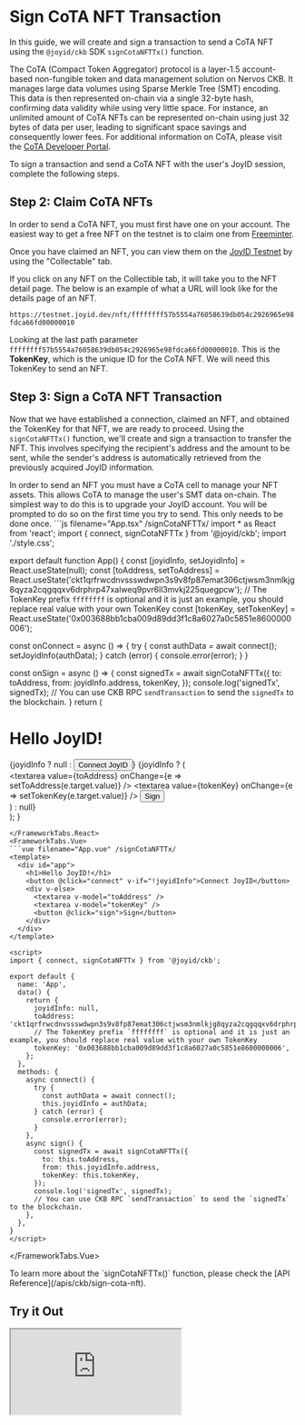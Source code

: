 
# Sign CoTA NFT Transaction

In this guide, we will create and sign a transaction to send a CoTA NFT using the `@joyid/ckb` SDK `signCotaNFTTx()` function.

The CoTA (Compact Token Aggregator) protocol is a layer-1.5 account-based non-fungible token and data management solution on Nervos CKB. It manages large data volumes using Sparse Merkle Tree (SMT) encoding. This data is then represented on-chain via a single 32-byte hash, confirming data validity while using very little space. For instance, an unlimited amount of CoTA NFTs can be represented on-chain using just 32 bytes of data per user, leading to significant space savings and consequently lower fees. For additional information on CoTA, please visit the [CoTA Developer Portal](https://www.cotadev.io/).

To sign a transaction and send a CoTA NFT with the user's JoyID session, complete the following steps.

<Step1SaveUsersJoyidInfo />

## Step 2: Claim CoTA NFTs

In order to send a CoTA NFT, you must first have one on your account. The easiest way to get a free NFT on the testnet is to claim one from [Freeminter](https://free.nftbox.me/).

Once you have claimed an NFT, you can view them on the [JoyID Testnet](https://testnet.joyid.dev/) by using the "Collectable" tab. 

If you click on any NFT on the Collectible tab, it will take you to the NFT detail page. The below is an example of what a URL will look like for the details page of an NFT.

`https://testnet.joyid.dev/nft/ffffffff57b5554a76058639db054c2926965e98fdca66fd00000010`

Looking at the last path parameter `ffffffff57b5554a76058639db054c2926965e98fdca66fd00000010`. This is the **TokenKey**, which is the unique ID for the CoTA NFT. We will need this TokenKey to send an NFT.

## Step 3: Sign a CoTA NFT Transaction

Now that we have established a connection, claimed an NFT, and obtained the TokenKey for that NFT, we are ready to proceed. Using the `signCotaNFTTx()` function, we'll create and sign a transaction to transfer the NFT. This involves specifying the recipient's address and the amount to be sent, while the sender's address is automatically retrieved from the previously acquired JoyID information.

<Callout emoji="ℹ️" type="info">
In order to send an NFT you must have a CoTA cell to manage your NFT assets. This allows CoTA to manage the user's SMT data on-chain. The simplest way to do this is to upgrade your JoyID account. You will be prompted to do so on the first time you try to send. This only needs to be done once.
</Callout>

<NodeCodeDoesNotBroadcast />

<FrameworkTabs>
<FrameworkTabs.React>
```js filename="App.tsx" /signCotaNFTTx/
import * as React from 'react';
import { connect, signCotaNFTTx } from '@joyid/ckb';
import './style.css';

export default function App() {
  const [joyidInfo, setJoyidInfo] = React.useState(null);
  const [toAddress, setToAddress] = React.useState('ckt1qrfrwcdnvssswdwpn3s9v8fp87emat306ctjwsm3nmlkjg8qyza2cqgqqxv6drphrp47xalweq9pvr6ll3mvkj225quegpcw');
  // The TokenKey prefix `ffffffff` is optional and it is just an example, you should replace real value with your own TokenKey
  const [tokenKey, setTokenKey] = React.useState('0x003688bb1cba009d89dd3f1c8a6027a0c5851e8600000006');

  const onConnect = async () => {
    try {
      const authData = await connect();
      setJoyidInfo(authData);
    } catch (error) {
      console.error(error);
    }
  }

  const onSign = async () => {
    const signedTx = await signCotaNFTTx({
      to: toAddress,
      from: joyidInfo.address,
      tokenKey,
    });
    console.log('signedTx', signedTx);
    // You can use CKB RPC `sendTransaction` to send the `signedTx` to the blockchain.
  }
  return (
    <div>
      <h1>Hello JoyID!</h1>
      {joyidInfo ? null : <button onClick={onConnect}>Connect JoyID</button>}
      {joyidInfo ? (
        <div>
          <textarea value={toAddress} onChange={e => setToAddress(e.target.value)} />
          <textarea value={tokenKey} onChange={e => setTokenKey(e.target.value)} />
          <button onClick={onSign}>Sign</button>
        </div>
      ) : null}
    </div>
  );
}
```
</FrameworkTabs.React>
<FrameworkTabs.Vue>
```vue filename="App.vue" /signCotaNFTTx/
<template>
  <div id="app">
    <h1>Hello JoyID!</h1>
    <button @click="connect" v-if="!joyidInfo">Connect JoyID</button>
    <div v-else>
      <textarea v-model="toAddress" />
      <textarea v-model="tokenKey" />
      <button @click="sign">Sign</button>
    </div>
  </div>
</template>

<script>
import { connect, signCotaNFTTx } from '@joyid/ckb';

export default {
  name: 'App',
  data() {
    return {
      joyidInfo: null,
      toAddress: 'ckt1qrfrwcdnvssswdwpn3s9v8fp87emat306ctjwsm3nmlkjg8qyza2cqgqqxv6drphrp47xalweq9pvr6ll3mvkj225quegpcw',
      // The TokenKey prefix `ffffffff` is optional and it is just an example, you should replace real value with your own TokenKey
      tokenKey: '0x003688bb1cba009d89dd3f1c8a6027a0c5851e8600000006',
    };
  },
  methods: {
    async connect() {
      try {
        const authData = await connect();
        this.joyidInfo = authData;
      } catch (error) {
        console.error(error);
      }
    },
    async sign() {
      const signedTx = await signCotaNFTTx({
        to: this.toAddress,
        from: this.joyidInfo.address,
        tokenKey: this.tokenKey,
      });
      console.log('signedTx', signedTx);
      // You can use CKB RPC `sendTransaction` to send the `signedTx` to the blockchain.
    },
  },
}
</script>
```
</FrameworkTabs.Vue>
</FrameworkTabs>

<Callout emoji="ℹ️" type="info">
To learn more about the `signCotaNFTTx()` function, please check the [API Reference](/apis/ckb/sign-cota-nft).
</Callout>

## Try it Out

<ClickToActivate>
  <FrameworkTabs>
    <FrameworkTabs.React>
      <iframe className="sandbox" src="https://stackblitz.com/edit/react-joyid-ckb-sign-nft-tx-vrwjjv?embed=1&file=src%2FApp.tsx&view=preview" />
    </FrameworkTabs.React>
    <FrameworkTabs.Vue>
      <iframe className="sandbox" src="https://stackblitz.com/edit/vue-joyid-ckb-sign-nft-tx-zmtnc6?embed=1&file=src%2FApp.vue&view=preview" />
    </FrameworkTabs.Vue>
  </FrameworkTabs>
</ClickToActivate>
